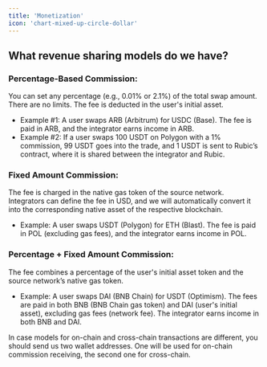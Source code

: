 ```yaml
---
title: 'Monetization'
icon: 'chart-mixed-up-circle-dollar'
---
```


## **What revenue sharing models do we have?**

### **Percentage-Based Commission:**

You can set any percentage (e.g., 0.01% or 2.1%) of the total swap amount. There are no limits. The fee is deducted in the user's initial asset.

- Example #1: A user swaps ARB (Arbitrum) for USDC (Base). The fee is paid in ARB, and the integrator earns income in ARB.
- Example #2: If a user swaps 100 USDT on Polygon with a 1% commission, 99 USDT goes into the trade, and 1 USDT is sent to Rubic’s contract, where it is shared between the integrator and Rubic.

### **Fixed Amount Commission:**

The fee is charged in the native gas token of the source network. Integrators can define the fee in USD, and we will automatically convert it into the corresponding native asset of the respective blockchain.

- Example: A user swaps USDT (Polygon) for ETH (Blast). The fee is paid in POL (excluding gas fees), and the integrator earns income in POL.

### **Percentage + Fixed Amount Commission:**

The fee combines a percentage of the user's initial asset token and the source network’s native gas token.

- Example: A user swaps DAI (BNB Chain) for USDT (Optimism). The fees are paid in both BNB (BNB Chain gas token) and DAI (user's initial asset), excluding gas fees (network fee). The integrator earns income in both BNB and DAI.

<Tip>
  In case models for on-chain and cross-chain transactions are different, you should send us two wallet addresses. One will be used for on-chain commission receiving, the second one for cross-chain.
</Tip>